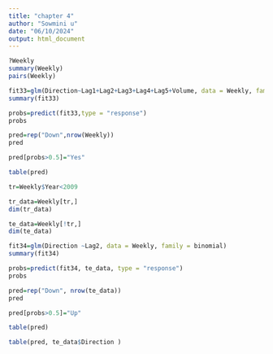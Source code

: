---
title: "chapter 4"
author: "Sowmini u"
date: "06/10/2024"
output: html_document
---


```{r}
?Weekly
summary(Weekly)
pairs(Weekly)
```
```{r}
fit33=glm(Direction~Lag1+Lag2+Lag3+Lag4+Lag5+Volume, data = Weekly, family = binomial)
summary(fit33)
```
```{r}
probs=predict(fit33,type = "response")
probs
```
```{r}
pred=rep("Down",nrow(Weekly))
pred
```
```{r}
pred[probs>0.5]="Yes"
```
```{r}
table(pred)
```
```{r}
tr=Weekly$Year<2009
```
```{r}
tr_data=Weekly[tr,]
dim(tr_data)

```

```{r}
te_data=Weekly[!tr,]
dim(te_data)
```

```{r}
fit34=glm(Direction ~Lag2, data = Weekly, family = binomial)
summary(fit34)
```
```{r}
probs=predict(fit34, te_data, type = "response")
probs
```
```{r}
pred=rep("Down", nrow(te_data))
pred
```
```{r}
pred[probs>0.5]="Up"
```
```{r}
table(pred)
```
```{r}
table(pred, te_data$Direction )
```



































